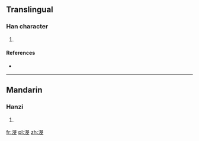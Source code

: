 ==Translingual==

===Han character===
{{Han char|rn=85|rad=水|as=08|sn=11|four=|canj=EAYK}}

# {{defn|Han|sort=水08}}

====References====
* {{Han ref|kx=0633.240|dkj=17722|hdz=31649.040|uh=6E02|ud=28162}}

----

==Mandarin==

===Hanzi===
{{cmn-hanzi|pin=[[wèn]] ([[wen4]])|wg=wen<sup>4</sup>}}

# {{defn|lang=cmn|sort=水08}}

[[fr:渂]]
[[pl:渂]]
[[zh:渂]]